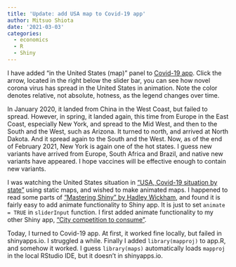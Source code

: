 ```yaml
---
title: 'Update: add USA map to Covid-19 app'
author: Mitsuo Shiota
date: '2021-03-03'
categories:
  - economics
  - R
  - Shiny
---
```


I have added "in the United States (map)" panel to [Covid-19 app](https://mitsuoxv.shinyapps.io/covid/). Click the arrow, located in the right below the slider bar, you can see how novel corona virus has spread in the United States in animation. Note the color denotes relative, not absolute, hotness, as the legend changes over time.

In January 2020, it landed from China in the West Coast, but failed to spread. However, in spring, it landed again, this time from Europe in the East Coast, especially New York, and spread to the Mid West, and then to the South and the West, such as Arizona. It turned to north, and arrived at North Dakota. And it spread again to the South and the West. Now, as of the end of February 2021, New York is again one of the hot states. I guess new variants have arrived from Europe, South Africa and Brazil, and native new variants have appeared. I hope vaccines will be effective enough to contain new variants.

I was watching the United States situation in ["USA, Covid-19 situation by state"](https://github.com/mitsuoxv/covid/blob/master/USA.md) using static maps, and wished to make animated maps. I happened to read some parts of ["Mastering Shiny" by Hadley Wickham](https://mastering-shiny.org/), and found it is fairly easy to add animate functionality to Shiny app. It is just to set `animate = TRUE` in `sliderInput` function. I first added animate functionality to my other Shiny app, ["City competition to consume"](https://mitsuoxv.shinyapps.io/jp-household/).

Today, I turned to Covid-19 app. At first, it worked fine locally, but failed in shinyapps.io. I struggled a while. Finally I added `library(mapproj)` to app.R, and somehow it worked. I guess `library(maps)` automatically loads `mapproj` in the local RStudio IDE, but it doesn't in shinyapps.io.
